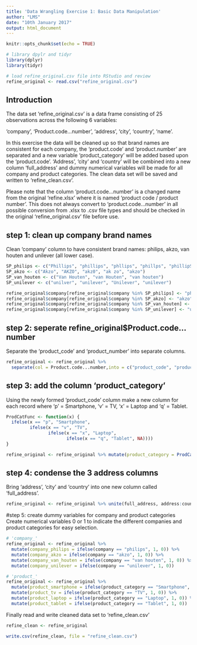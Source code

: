 ```yaml
---
title: 'Data Wrangling Exercise 1: Basic Data Manipulation'
author: "LMS"
date: "10th January 2017"
output: html_document
---
```


```r
knitr::opts_chunk$set(echo = TRUE)

# library dpylr and tidyr
library(dplyr)
library(tidyr)

# load refine_original.csv file into RStudio and review
refine_original <- read.csv("refine_original.csv")
```

## Introduction

The data set 'refine_original.csv' is a data frame consisting of 25 observations across the following 6 variables:

'company', 'Product.code...number', 'address', 'city', 'country', 'name'.
  
In this exercise the data will be cleaned up so that brand names are consistent for each company, the 'product.code' and 'product.number' are separated and a new variable 'product_category' will be added based upon the 'product.code'.  'Address', 'city' and 'country' will be combined into a new column 'full_address' and dummy numerical variables will be made for all company and product categories.  The clean data set will be saved and written to 'refine_clean.csv'.

Please note that the column 'product.code...number' is a changed name from the original 'refine.xlsx' where it is named 'product code / product number'.  This does not always convert to 'product.code...number' in all possible conversion from .xlsx to .csv file types and should be checked in the original 'refine_original.csv' file before use.

## step 1: clean up company brand names 
Clean 'company' column to have consistent brand names: philips, akzo, van houten and unilever (all lower case).

```r
SP_philips <- c("Phillips", "phillips", "phllips", "phillps", "phillipS", "fillips", "phlips", "philips")
SP_akzo <- c("Akzo", "AKZO", "akz0", "ak zo", "akzo")
SP_van_houten <- c("Van Houten", "van Houten", "van houten")
SP_unilever <- c("unilver", "unilever", "Unilever", "unilever")

refine_original$company[refine_original$company %in% SP_philips] <- "philips"
refine_original$company[refine_original$company %in% SP_akzo] <- "akzo"
refine_original$company[refine_original$company %in% SP_van_houten] <- "van houten"
refine_original$company[refine_original$company %in% SP_unilever] <- "unilever"
```

## step 2: seperate refine_original$Product.code...number
Separate the 'product_code' and 'product_number' into separate columns.

```r
refine_original <- refine_original %>% 
  separate(col = Product.code...number,into = c("product_code", "product_number"), sep = "-")
```

## step 3: add the column 'product_category'
Using the newly formed 'product_code' column make a new column for each record where 'p' = Smartphone, 'v' = TV, 'x' = Laptop and 'q' = Tablet.

```r
ProdCatFunc <- function(x) {
  ifelse(x == "p", "Smartphone",
         ifelse(x == "v", "TV",
                ifelse(x == "x", "Laptop",
                       ifelse(x == "q", "Tablet", NA))))
}

refine_original <- refine_original %>% mutate(product_category = ProdCatFunc(product_code))
```

## step 4: condense the 3 address columns 
Bring 'address', 'city' and 'country' into one new column called 'full_address'.

```r
refine_original <- refine_original %>% unite(full_address, address:country, sep = ",", remove = FALSE)
```

#step 5: create dummy variables for company and product categories
Create numerical variables 0 or 1 to indicate the different companies and product categories for easy selection.

```r
# 'company_'
refine_original <- refine_original %>%
  mutate(company_philips = ifelse(company == "philips", 1, 0)) %>%
  mutate(company_akzo = ifelse(company == "akzo", 1, 0)) %>%
  mutate(company_van_houten = ifelse(company == "van houten", 1, 0)) %>%
  mutate(company_unilever = ifelse(company == "unilever", 1, 0))

# 'product_'
refine_original <- refine_original %>%
  mutate(product_smartphone = ifelse(product_category == "Smartphone", 1, 0)) %>%
  mutate(product_tv = ifelse(product_category == "TV", 1, 0)) %>%
  mutate(product_laptop = ifelse(product_category == "Laptop", 1, 0)) %>%
  mutate(product_tablet = ifelse(product_category == "Tablet", 1, 0))
```

Finally read and write cleaned data set to 'refine_clean.csv'

``` r
refine_clean <- refine_original

write.csv(refine_clean, file = "refine_clean.csv")
```

